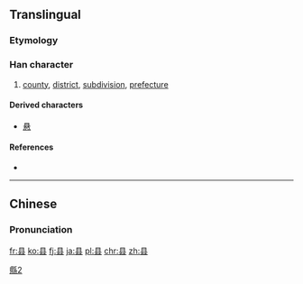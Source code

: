 {{also|縣|県}}
==Translingual==
{{ja-forms|[[県]]|县|[[縣]]}}
===Etymology===
{{Han simp|縣}}

===Han character===
{{Han char|rn=28|rad=厶|as=05|sn=7|four=|canj=月一戈 (BMI)|ids=⿱[[且]][[厶]]}}

# [[county]], [[district]], [[subdivision]], [[prefecture]]

====Derived characters====
* [[悬]]

====References====
* {{Han ref|kx=0164.161|hdz=10386.090|uh=53BF|ud=21439}}

----

==Chinese==
{{zh-hanzi-box|县|[[縣]]}}

===Pronunciation===
{{zh-pron
|m=xiàn
|c=jyun2,jyun6
|mc=y
|oc=y
|ma=
|cat=n
}}

[[Category:CJKV characters simplified differently in Japan and China|縣2]]

[[fr:县]]
[[ko:县]]
[[fj:县]]
[[ja:县]]
[[pl:县]]
[[chr:县]]
[[zh:县]]